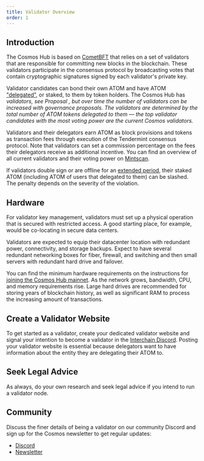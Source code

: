 ```yaml
---
title: Validator Overview
order: 1
---
```



## Introduction

The Cosmos Hub is based on [CometBFT](https://docs.cometbft.com/v0.37/introduction/what-is-cometbft) that relies on a set of validators that are responsible for committing new blocks in the blockchain. These validators participate in the consensus protocol by broadcasting votes that contain cryptographic signatures signed by each validator's private key.

Validator candidates can bond their own ATOM and have ATOM ["delegated"](../delegators/delegator-guide-cli), or staked, to them by token holders. The Cosmos Hub has <Var children={currentParams.staking.MaxValidators} /> validators, see Proposal <Var children={currentParams.proposals.numberOfValidatorsProp} />, but over time the number of validators can be increased with governance proposals. The validators are determined by the total number of ATOM tokens delegated to them — the top <Var children={currentParams.staking.MaxValidators} /> validator candidates with the most voting power are the current Cosmos validators.

Validators and their delegators earn ATOM as block provisions and tokens as transaction fees through execution of the Tendermint consensus protocol. Note that validators can set a commission percentage on the fees their delegators receive as additional incentive. You can find an overview of all current validators and their voting power on [Mintscan](https://www.mintscan.io/cosmos/validators).

If validators double sign or are offline for an [extended period](/validators/validator-faq#what-are-the-slashing-conditions), their staked ATOM (including ATOM of users that delegated to them) can be slashed. The penalty depends on the severity of the violation.

## Hardware

For validator key management, validators must set up a physical operation that is secured with restricted access. A good starting place, for example, would be co-locating in secure data centers.

Validators are expected to equip their datacenter location with redundant power, connectivity, and storage backups. Expect to have several redundant networking boxes for fiber, firewall, and switching and then small servers with redundant hard drive and failover.

You can find the minimum hardware requirements on the instructions for [joining the Cosmos Hub mainnet](../hub-tutorials/join-mainnet). As the network grows, bandwidth, CPU, and memory requirements rise. Large hard drives are recommended for storing years of blockchain history, as well as significant RAM to process the increasing amount of transactions.

## Create a Validator Website

To get started as a validator, create your dedicated validator website and signal your intention to become a validator in the [Interchain Discord](https://discord.gg/interchain). Posting your validator website is essential because delegators want to have information about the entity they are delegating their ATOM to.

## Seek Legal Advice

As always, do your own research and seek legal advice if you intend to run a validator node.

## Community

Discuss the finer details of being a validator on our community Discord and sign up for the Cosmos newsletter to get regular updates:

* [Discord](https://discord.gg/interchain)
* [Newsletter](https://cosmos.network/updates/signup/)
